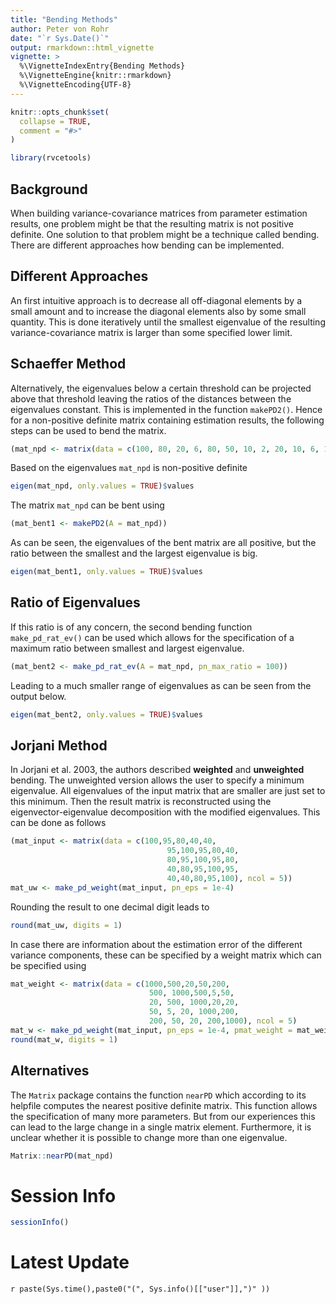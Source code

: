 ```yaml
---
title: "Bending Methods"
author: Peter von Rohr
date: "`r Sys.Date()`"
output: rmarkdown::html_vignette
vignette: >
  %\VignetteIndexEntry{Bending Methods}
  %\VignetteEngine{knitr::rmarkdown}
  %\VignetteEncoding{UTF-8}
---
```


```r
knitr::opts_chunk$set(
  collapse = TRUE,
  comment = "#>"
)
```

```r
library(rvcetools)
```

## Background
When building variance-covariance matrices from parameter estimation results, one problem might be that the resulting matrix is not positive definite. One solution to that problem might be a technique called bending. There are different approaches how bending can be implemented. 


## Different Approaches
An first intuitive approach is to decrease all off-diagonal elements by a small amount and to increase the diagonal elements also by some small quantity. This is done iteratively until the smallest eigenvalue of the resulting variance-covariance matrix is larger than some specified lower limit. 


## Schaeffer Method
Alternatively, the eigenvalues below a certain threshold can be projected above that threshold leaving the ratios of the distances between the eigenvalues constant. This is implemented in the function `makePD2()`. Hence for a non-positive definite matrix containing estimation results, the following steps can be used to bend the matrix.

```r
(mat_npd <- matrix(data = c(100, 80, 20, 6, 80, 50, 10, 2, 20, 10, 6, 1, 6, 2, 1, 1), nrow = 4))
```

Based on the eigenvalues `mat_npd` is non-positive definite

```r
eigen(mat_npd, only.values = TRUE)$values
```

The matrix `mat_npd` can be bent using 

```r
(mat_bent1 <- makePD2(A = mat_npd))
```

As can be seen, the eigenvalues of the bent matrix are all positive, but the ratio between the smallest and the largest eigenvalue is big. 

```r
eigen(mat_bent1, only.values = TRUE)$values
```


## Ratio of Eigenvalues
If this ratio is of any concern, the second bending function `make_pd_rat_ev()` can be used which allows for the specification of a maximum ratio between smallest and largest eigenvalue.

```r
(mat_bent2 <- make_pd_rat_ev(A = mat_npd, pn_max_ratio = 100))
```

Leading to a much smaller range of eigenvalues as can be seen from the output below.

```r
eigen(mat_bent2, only.values = TRUE)$values
```


## Jorjani Method
In Jorjani et al. 2003, the authors described **weighted** and **unweighted** bending. The unweighted version allows the user to specify a minimum eigenvalue. All eigenvalues of the input matrix that are smaller are just set to this minimum. Then the result matrix is reconstructed using the eigenvector-eigenvalue decomposition with the modified eigenvalues. This can be done as follows

```r
(mat_input <- matrix(data = c(100,95,80,40,40,
                                   95,100,95,80,40,
                                   80,95,100,95,80,
                                   40,80,95,100,95,
                                   40,40,80,95,100), ncol = 5))
mat_uw <- make_pd_weight(mat_input, pn_eps = 1e-4)
```

Rounding the result to one decimal digit leads to

```r
round(mat_uw, digits = 1)
```

In case there are information about the estimation error of the different variance components, these can be specified by a weight matrix which can be specified using 

```r
mat_weight <- matrix(data = c(1000,500,20,50,200,
                               500, 1000,500,5,50,
                               20, 500, 1000,20,20,
                               50, 5, 20, 1000,200,
                               200, 50, 20, 200,1000), ncol = 5)
mat_w <- make_pd_weight(mat_input, pn_eps = 1e-4, pmat_weight = mat_weight)
round(mat_w, digits = 1)
```


## Alternatives
The `Matrix` package contains the function `nearPD` which according to its helpfile computes the nearest positive definite matrix. This function allows the specification of many more parameters. But from our experiences this can lead to the large change in a single matrix element. Furthermore, it is unclear whether it is possible to change more than one eigenvalue. 

```r
Matrix::nearPD(mat_npd)
```



# Session Info
```r
sessionInfo()
```

# Latest Update
`r paste(Sys.time(),paste0("(", Sys.info()[["user"]],")" ))`